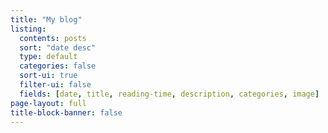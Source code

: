 ```yaml
---
title: "My blog"
listing:
  contents: posts
  sort: "date desc"
  type: default
  categories: false
  sort-ui: true
  filter-ui: false
  fields: [date, title, reading-time, description, categories, image]
page-layout: full
title-block-banner: false
---
```


<!-- # Series -->

<!-- ##### [ggplot2-series](ggplot-series.html) -->
<!-- This series contains a great deal of tips, tricks and packages  -->
<!-- that you can use to level up your ggplot game. -->